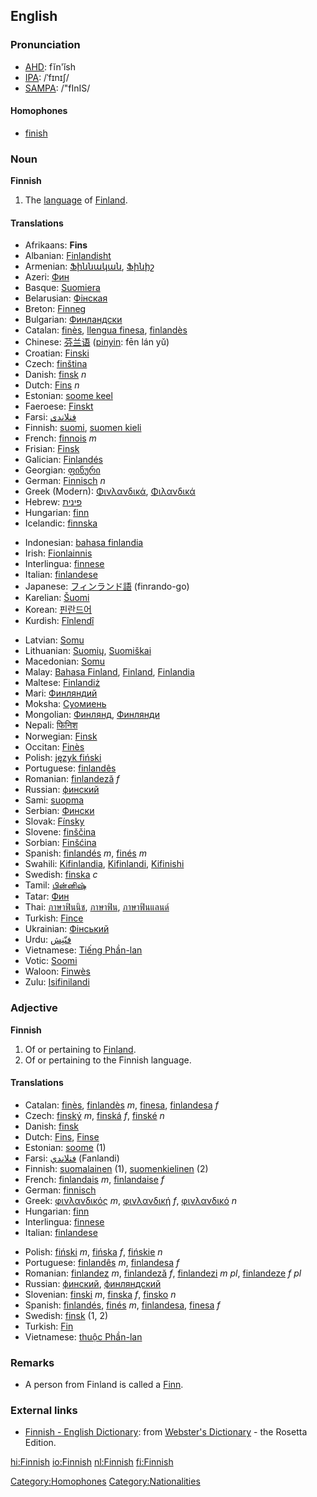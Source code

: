 ==English==

===Pronunciation===
*[[w:AHD|AHD]]: fĭn'ĭsh
*[[w:IPA|IPA]]: /ˈfɪnɪʃ/
*[[w:SAMPA|SAMPA]]: /"fInIS/

====Homophones====
*[[finish]]
[[Category:Homophones]]

===Noun===
'''Finnish'''
# The [[language]] of [[Finland]].

====Translations====
{{top}}
*Afrikaans: '''Fins'''
*Albanian: [[Finlandisht]]
*Armenian: [[Ֆիննական]], [[Ֆինիշ]]
*Azeri: [[Фин]]
*Basque: [[Suomiera]]
*Belarusian: [[Фінская]]
*Breton: [[Finneg]]
*Bulgarian: [[Финландски]]
*Catalan: [[finès]], [[llengua finesa]], [[finlandès]]
*Chinese: [[芬兰语]] ([[pinyin]]: fēn lán yǔ)
*Croatian: [[Finski]]
*Czech: [[finština]]
*Danish: [[finsk]] ''n''
*Dutch: [[Fins]] ''n''
*Estonian: [[soome keel]]
*Faeroese: [[Finskt]]
*Farsi: [[فنلاندی]]
*Finnish: [[suomi]], [[suomen kieli]]  
*French: [[finnois]] ''m''
*Frisian: [[Finsk]]
*Galician: [[Finlandés]]
*Georgian: [[ფინური]]
*German: [[Finnisch]] ''n''   
*Greek (Modern): [[Φινλανδικά]], [[Φιλανδικά]]
*Hebrew: [[פינית]]
*Hungarian: [[finn]] 
*Icelandic: [[finnska]]
<!-- {{smn}}: [[suomakiela]] -- probably "Inari" ir Norhtern Sami; no 639-2 code like this; Ethnologue's "SMN" is for Semendo from Indonesia. -->
*Indonesian: [[bahasa finlandia]]  
*Irish: [[Fionlainnis]]
*Interlingua: [[finnese]]  
*Italian: [[finlandese]]  
*Japanese: [[フィンランド語]] (finrando-go)  
*Karelian: [[Šuomi]]
*Korean: [[핀란드어]]  
*Kurdish: [[Fînlendî]] 
{{mid}}
*Latvian: [[Somu]]  
*Lithuanian: [[Suomių]], [[Suomiškai]]  
*Macedonian: [[Somu]] 
*Malay: [[Bahasa Finland]], [[Finland]], [[Finlandia]] 
*Maltese: [[Finlandiż]]
*Mari: [[Финляндий]]
*Moksha: [[Суомиень]]
*Mongolian: [[Финлянд]], [[Финлянди]]
*Nepali: [[फिनिश]]
*Norwegian: [[Finsk]]
*Occitan: [[Finès]]
*Polish: [[język fiński]] 
*Portuguese: [[finlandês]]  
*Romanian: [[finlandeză]] ''f''  
*Russian: [[финский]] 
*Sami: [[suopma]] 
*Serbian: [[Фински]]  
*Slovak: [[Fínsky]]  
*Slovene: [[finščina]]  
*Sorbian: [[Finšćina]]  
*Spanish: [[finlandés]] ''m'', [[finés]] ''m'' 
*Swahili: [[Kifinlandia]], [[Kifinlandi]], [[Kifinishi]] 
*Swedish: [[finska]] ''c''
*Tamil: [[பின்னிஷ்]]
*Tatar: [[Фин]]
*Thai: [[ภาษาฟินนิช]], [[ภาษาฟิน]], [[ภาษาฟินแลนด์]]
*Turkish: [[Fince]]
*Ukrainian: [[Фінський]]
*Urdu: [[فنّنِش]]
*Vietnamese: [[Tiếng Phần-lan]]  
*Votic: [[Soomi]]
*Waloon: [[Finwès]]
*Zulu: [[Isifinilandi]]
{{bottom}}

===Adjective===
'''Finnish'''

# Of or pertaining to [[Finland]].
# Of or pertaining to the Finnish language.

====Translations====
{{top}}
*Catalan: [[finès]], [[finlandès]] ''m'', [[finesa]], [[finlandesa]] ''f''
*Czech: [[finský]] ''m'', [[finská]] ''f'', [[finské]] ''n''
*Danish: [[finsk]]
*Dutch: [[Fins]], [[Finse]]
*Estonian: [[soome]] (1)
*Farsi: [[فنلاندي]] (Fanlandi)
*Finnish: [[suomalainen]] (1), [[suomenkielinen]] (2)
*French: [[finlandais]] ''m'', [[finlandaise]] ''f''
*German: [[finnisch]]
*Greek: [[φινλανδικός]] ''m'', [[φινλανδική]] ''f'', [[φινλανδικό]] ''n''
*Hungarian: [[finn]]
*Interlingua: [[finnese]]
*Italian: [[finlandese]]
{{mid}}
*Polish: [[fiński]] ''m'', [[fińska]] ''f'', [[fińskie]] ''n''
*Portuguese: [[finlandês]] ''m'', [[finlandesa]] ''f''
*Romanian: [[finlandez]] ''m'', [[finlandeză]] ''f'', [[finlandezi]] ''m pl'', [[finlandeze]] ''f pl''
*Russian: [[финский]], [[финляндский]]
*Slovenian: [[finski]] ''m'', [[finska]] ''f'', [[finsko]] ''n''
*Spanish: [[finlandés]], [[finés]] ''m'', [[finlandesa]], [[finesa]] ''f''
*Swedish: [[finsk]] (1, 2)
*Turkish: [[Fin]]
*Vietnamese: [[thuộc Phần-lan]]
{{bottom}}

===Remarks===
* A person from Finland is called a [[Finn]].

===External links===
{{interwiktionary|code=fi}}
*[http://www.websters-online-dictionary.org/definition/Finnish-english/ Finnish - English Dictionary]: from [http://www.websters-online-dictionary.org/ Webster's Dictionary] - the Rosetta Edition.

[[Category:Nationalities]]

[[hi:Finnish]]
[[io:Finnish]]
[[nl:Finnish]]
[[fi:Finnish]]